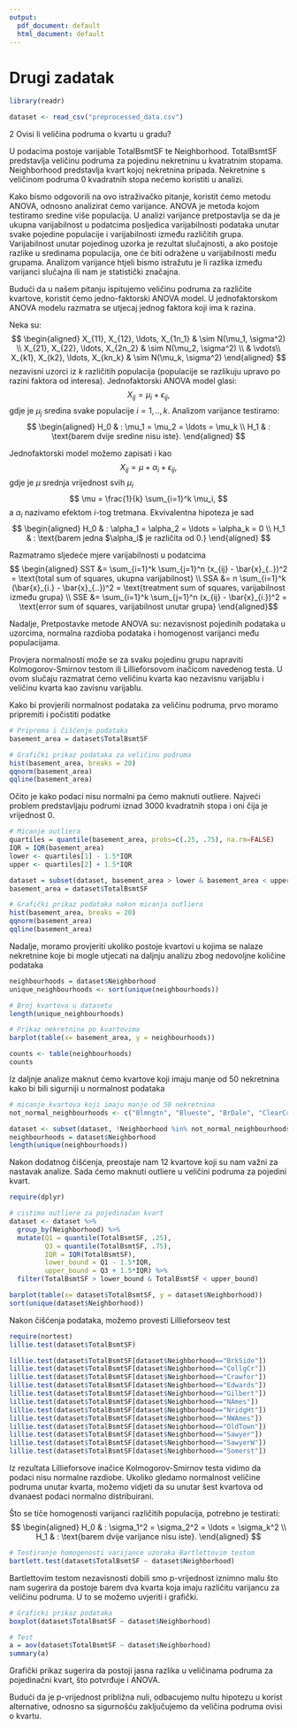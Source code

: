 ```yaml
---
output:
  pdf_document: default
  html_document: default
---
```

# Drugi zadatak

```r
library(readr)
```

```r
dataset <- read_csv("preprocessed_data.csv")
```

2 Ovisi li veličina podruma o kvartu u gradu?

U podacima postoje varijable TotalBsmtSF te Neighborhood. TotalBsmtSF predstavlja veličinu podruma za pojedinu nekretninu u kvatratnim stopama. Neighborhood predstavlja kvart kojoj nekretnina pripada. Nekretnine s veličinom podruma 0 kvadratnih stopa nećemo koristiti u analizi.

Kako bismo odgovorili na ovo istraživačko pitanje, koristit ćemo metodu ANOVA, odnosno analizirat ćemo varijance. ANOVA je metoda kojom testiramo sredine više populacija. U analizi varijance pretpostavlja se da je ukupna varijabilnost u podatcima posljedica varijabilnosti podataka unutar svake pojedine populacije i varijabilnosti između različitih grupa. Varijabilnost unutar pojedinog uzorka je rezultat slučajnosti, a ako postoje razlike u sredinama populacija, one će biti odražene u varijabilnosti među grupama. Analizom varijance htjeli bismo istražutu je li razlika između varijanci slučajna ili nam je statistički značajna.

Budući da u našem pitanju ispitujemo veličinu podruma za različite kvartove, koristit ćemo jedno-faktorski ANOVA model. U jednofaktorskom ANOVA modelu razmatra se utjecaj jednog faktora koji ima k razina.

Neka su:
$$ \begin{aligned}
  X_{11}, X_{12}, \ldots, X_{1n_1} & \sim N(\mu_1, \sigma^2) \\
  X_{21}, X_{22}, \ldots, X_{2n_2} & \sim N(\mu_2, \sigma^2) \\
  & \vdots\\
  X_{k1}, X_{k2}, \ldots, X_{kn_k} & \sim N(\mu_k, \sigma^2)
\end{aligned} $$
nezavisni uzorci iz $k$ različitih populacija (populacije se razlikuju upravo po razini faktora od interesa). Jednofaktorski ANOVA model glasi:
$$ X_{ij} = \mu_{i} + \epsilon_{ij}, $$
gdje je $\mu_{j}$ sredina svake populacije $i = 1,..,k$. Analizom varijance testiramo:
$$ \begin{aligned}
  H_0 & : \mu_1 = \mu_2 = \ldots = \mu_k \\
  H_1 & : \text{barem dvije sredine nisu iste}.
\end{aligned} $$

Jednofaktorski model možemo zapisati i kao
$$ X_{ij} = \mu + \alpha_i + \epsilon_{ij}, $$
gdje je $\mu$ srednja vrijednost svih $\mu_i$
$$ \mu = \frac{1}{k} \sum_{i=1}^k \mu_i, $$
a $\alpha_i$ nazivamo efektom $i$-tog tretmana. Ekvivalentna hipoteza je sad 
$$ \begin{aligned}
  H_0 & : \alpha_1 = \alpha_2 = \ldots = \alpha_k = 0 \\
  H_1 & : \text{barem jedna $\alpha_i$ je različita od 0.}
\end{aligned} $$

Razmatramo sljedeće mjere varijabilnosti u podatcima
$$ \begin{aligned}
SST &= \sum_{i=1}^k \sum_{j=1}^n (x_{ij} - \bar{x}_{..})^2 = \text{total sum of squares, ukupna varijabilnost} \\
SSA &= n \sum_{i=1}^k (\bar{x}_{i.} - \bar{x}_{..})^2 = \text{treatment sum of squares, varijabilnost između grupa} \\
SSE &= \sum_{i=1}^k \sum_{j=1}^n (x_{ij} - \bar{x}_{i.})^2 = \text{error sum of squares, varijabilnost unutar grupa}
\end{aligned}$$

Nadalje, Pretpostavke metode ANOVA su: nezavisnost pojedinih podataka u uzorcima, normalna razdioba podataka i homogenost varijanci među populacijama.

Provjera normalnosti može se za svaku pojedinu grupu napraviti Kolmogorov-Smirnov testom ili Lillieforsovom inačicom navedenog testa. U ovom slučaju razmatrat ćemo veličinu kvarta kao nezavisnu varijablu i veličinu kvarta kao zavisnu varijablu.

Kako bi provjerili normalnost podataka za veličinu podruma, prvo moramo pripremiti i počistiti podatke 

```r
# Priprema i čišćenje podataka
basement_area = dataset$TotalBsmtSF

# Grafički prikaz podataka za veličinu podruma
hist(basement_area, breaks = 20)
qqnorm(basement_area)
qqline(basement_area)
```

Očito je kako podaci nisu normalni pa ćemo maknuti outliere. Najveći problem predstavljaju podrumi iznad 3000 kvadratnih stopa i oni čija je vrijednost 0. 

```r
# Micanje outliera
quartiles = quantile(basement_area, probs=c(.25, .75), na.rm=FALSE)
IQR = IQR(basement_area)
lower <- quartiles[1] - 1.5*IQR
upper <- quartiles[2] + 1.5*IQR 

dataset = subset(dataset, basement_area > lower & basement_area < upper)
basement_area = dataset$TotalBsmtSF

# Grafički prikaz podataka nakon micanja outliera
hist(basement_area, breaks = 20)
qqnorm(basement_area)
qqline(basement_area)
```

Nadalje, moramo provjeriti ukoliko postoje kvartovi u kojima se nalaze nekretnine koje bi mogle utjecati na daljnju analizu zbog nedovoljne količine podataka

```r
neighbourhoods = dataset$Neighborhood
unique_neighbourhoods <- sort(unique(neighbourhoods))

# Broj kvartova u datasetu
length(unique_neighbourhoods)

# Prikaz nekretnina po kvartovima
barplot(table(x= basement_area, y = neighbourhoods))

counts <- table(neighbourhoods)
counts
```

Iz daljnje analize maknut ćemo kvartove koji imaju manje od 50 nekretnina kako bi bili sigurniji u normalnost podataka

```r
# micanje kvartova koji imaju manje od 50 nekretnina
not_normal_neighbourhoods <- c("Blmngtn", "Blueste", "BrDale", "ClearCr","IDOTRR", "MeadowV","Mitchel", "NoRidge","NPkVill","StoneBr", "SWISU","Timber", "Veenker")

dataset <- subset(dataset, !Neighborhood %in% not_normal_neighbourhoods)
neighbourhoods = dataset$Neighborhood
length(unique(neighbourhoods))
```
Nakon dodatnog čišćenja, preostaje nam 12 kvartove koji su nam važni za nastavak analize. Sada ćemo maknuti outliere u veličini podruma za pojedini kvart.

```r
require(dplyr)
```


```r
# cistimo outliere za pojedinačan kvart
dataset <- dataset %>% 
  group_by(Neighborhood) %>% 
  mutate(Q1 = quantile(TotalBsmtSF, .25),
         Q3 = quantile(TotalBsmtSF, .75),
         IQR = IQR(TotalBsmtSF),
         lower_bound = Q1 - 1.5*IQR,
         upper_bound = Q3 + 1.5*IQR) %>%
  filter(TotalBsmtSF > lower_bound & TotalBsmtSF < upper_bound)
```

```r
barplot(table(x= dataset$TotalBsmtSF, y = dataset$Neighborhood))
sort(unique(dataset$Neighborhood))
```

Nakon čišćenja podataka, možemo provesti Lillieforseov test

```r
require(nortest)
lillie.test(dataset$TotalBsmtSF)

lillie.test(dataset$TotalBsmtSF[dataset$Neighborhood=="BrkSide"])
lillie.test(dataset$TotalBsmtSF[dataset$Neighborhood=="CollgCr"])
lillie.test(dataset$TotalBsmtSF[dataset$Neighborhood=="Crawfor"])
lillie.test(dataset$TotalBsmtSF[dataset$Neighborhood=="Edwards"])
lillie.test(dataset$TotalBsmtSF[dataset$Neighborhood=="Gilbert"])
lillie.test(dataset$TotalBsmtSF[dataset$Neighborhood=="NAmes"])
lillie.test(dataset$TotalBsmtSF[dataset$Neighborhood=="NridgHt"])
lillie.test(dataset$TotalBsmtSF[dataset$Neighborhood=="NWAmes"])
lillie.test(dataset$TotalBsmtSF[dataset$Neighborhood=="OldTown"])
lillie.test(dataset$TotalBsmtSF[dataset$Neighborhood=="Sawyer"])
lillie.test(dataset$TotalBsmtSF[dataset$Neighborhood=="SawyerW"])
lillie.test(dataset$TotalBsmtSF[dataset$Neighborhood=="Somerst"])
```
Iz rezultata Lillieforsove inačice Kolmogorov-Smirnov testa vidimo da podaci nisu normalne razdiobe. Ukoliko gledamo normalnost veličine podruma unutar kvarta, možemo vidjeti da su unutar šest kvartova od dvanaest podaci normalno distribuirani.

Što se tiče homogenosti varijanci različitih populacija, potrebno je testirati:
$$ \begin{aligned}
  H_0 & : \sigma_1^2 = \sigma_2^2 = \ldots = \sigma_k^2 \\
  H_1 & : \text{barem dvije varijance nisu iste}.
\end{aligned} $$

```r
# Testiranje homogenosti varijance uzoraka Bartlettovim testom
bartlett.test(dataset$TotalBsmtSF ~ dataset$Neighborhood)
```
Bartlettovim testom nezavisnosti dobili smo p-vrijednost iznimno malu što nam sugerira da postoje barem dva kvarta koja imaju različitu varijancu za veličinu podruma. U to se možemo uvjeriti i grafički.
```r

# Graficki prikaz podataka
boxplot(dataset$TotalBsmtSF ~ dataset$Neighborhood)

# Test
a = aov(dataset$TotalBsmtSF ~ dataset$Neighborhood)
summary(a)

```

Grafički prikaz sugerira da postoji jasna razlika u veličinama podruma za pojedinačni kvart, što potvrđuje i ANOVA.

Budući da je p-vrijednost približna nuli, odbacujemo nultu hipotezu u korist alternative, odnosno sa sigurnošću zaključujemo da veličina podruma ovisi o kvartu.